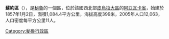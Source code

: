 '''蘇約區'''（{{lang-es|Distrito de Suyo}}），是[[秘魯|秘魯]]的一個區，位於該國西北部[[皮烏拉大區|皮烏拉大區]]的[[阿亞瓦卡省|阿亞瓦卡省]]，始建於1857年1月2日，面積1,084.4平方公里，海拔高度399米，2005年人口12,063，人口密度每平方公里11人。

{{coord|4.5125|S|80.0027|W|source:wikidata-and-enwiki-cat-tree_region:PE|display=title}}

{{Peru-geo-stub}}
[[Category:秘魯行政區|Category:秘魯行政區]]